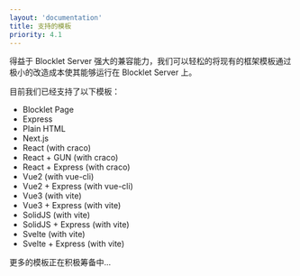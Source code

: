 ```yaml
---
layout: 'documentation'
title: 支持的模板
priority: 4.1
---
```


得益于 Blocklet Server 强大的兼容能力，我们可以轻松的将现有的框架模板通过极小的改造成本使其能够运行在 Blocklet Server 上。

目前我们已经支持了以下模板：

- Blocklet Page
- Express
- Plain HTML
- Next.js
- React (with craco)
- React + GUN (with craco)
- React + Express (with craco)
- Vue2 (with vue-cli)
- Vue2 + Express (with vue-cli)
- Vue3 (with vite)
- Vue3 + Express (with vite)
- SolidJS (with vite)
- SolidJS + Express (with vite)
- Svelte (with vite)
- Svelte + Express (with vite)

更多的模板正在积极筹备中...
